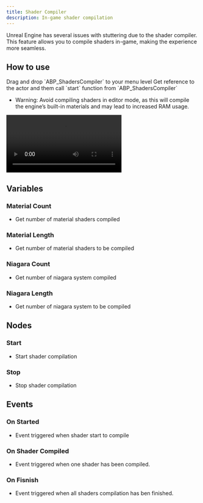 ```yaml
---
title: Shader Compiler
description: In-game shader compilation
---
```



Unreal Engine has several issues with stuttering due to the shader compiler. This feature allows you to compile shaders in-game, making the experience more seamless.

## How to use

<Steps>
  <Step>
    Drag and drop `ABP_ShadersCompiler` to your menu level
  </Step>
  <Step>
    Get reference to the actor and them call `start` function from `ABP_ShadersCompiler`
  </Step>
</Steps>

* Warning: Avoid compiling shaders in editor mode, as this will compile the engine’s built-in materials and may lead to increased RAM usage.

<video width="60%"  controls>
    <source src="/video/Shaders.mp4" type="video/mp4" />
</video>

## Variables

### Material Count

* Get number of material shaders compiled
<ImageZoom src="/img/shaders/materialcount.png" width={350} height={0} />

### Material Length

* Get number of material shaders to be compiled
<ImageZoom src="/img/shaders/materiallength.png" width={350} height={0} />

### Niagara Count

* Get number of niagara system compiled
<ImageZoom src="/img/shaders/niagaracount.png" width={350} height={0} />

### Niagara Length

* Get number of niagara system to be compiled
<ImageZoom src="/img/shaders/niagaralength.png" width={350} height={0} />

## Nodes

### Start

* Start shader compilation
<ImageZoom src="/img/shaders/start.png" width={240} height={0} />

### Stop

* Stop shader compilation
<ImageZoom src="/img/shaders/stop.png" width={240} height={0} />

## Events

### On Started

* Event triggered when shader start to compile
<ImageZoom src="/img/shaders/onstarted.png" width={215} height={0} />

### On Shader Compiled

* Event triggered when one shader has been compiled.
<ImageZoom src="/img/shaders/onshadercompiled.png" width={265} height={0} />

### On Fisnish

* Event triggered when all shaders compilation has ben finished.
<ImageZoom src="/img/shaders/onfinish.png" width={202} height={0} />